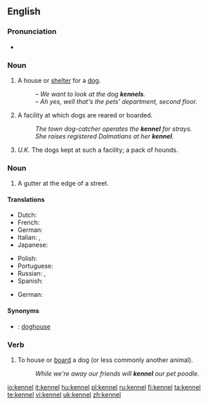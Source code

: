 ==English==

===Pronunciation===
* {{rhymes|ɛnəl}}

===Noun===
{{en-noun}}

# A house or [[shelter]] for a [[dog]].
#: ''&ndash; We want to look at the dog '''kennels'''.<br>&ndash; Ah yes, well that's the pets' department, second floor.''
# A facility at which dogs are reared or boarded.
#: ''The town dog-catcher operates the '''kennel''' for strays.''
#: ''She raises registered Dalmatians at her '''kennel'''. ''
# ''U.K.'' The dogs kept at such a facility; a pack of hounds.

===Noun===
{{en-noun}}

# A gutter at the edge of a street.

====Translations====
{{trans-top|shelter for a dog}}
* Dutch: {{t-|nl|kennel|m}}
* French: {{t+|fr|chenil|m}}
* German: {{t-|de|Hundehütte|m}}
* Italian: {{t+|it|canile|m}}, {{t+|it|cuccia|f}}
* Japanese: {{t-|ja|犬小屋|tr=inugoya|sc=Jpan}}
{{trans-mid}}
* Polish: {{t+|pl|buda|f}}
* Portuguese: {{t+|pt|canil|m}}
* Russian: {{t+|ru|конура|f|tr=konurá|sc=Cyrl}}, {{t|ru|будка|f|tr=búdka|sc=Cyrl}}
* Spanish: {{t+|es|perrera|f}}
{{trans-bottom}}

{{trans-top|facility where dogs are reared or boarded}}
* German: {{t|de|Zwinger|m}}
{{trans-mid}}
{{trans-bottom}}

====Synonyms====
* {{context|shelter for a dog}}: [[doghouse]]

===Verb===
{{en-verb|kennels|'''[[kenneling]]''' or '''[[kennelling]]'''|'''[[kenneled]]''' or '''[[kennelled]]'''}}

# To house or [[board]] a dog (or less commonly another animal).
#:''While we're away our friends will '''kennel''' our pet poodle.''

[[io:kennel]]
[[it:kennel]]
[[hu:kennel]]
[[pl:kennel]]
[[ru:kennel]]
[[fi:kennel]]
[[ta:kennel]]
[[te:kennel]]
[[vi:kennel]]
[[uk:kennel]]
[[zh:kennel]]